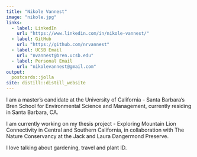 ```yaml
---
title: "Nikole Vannest"
image: "nikole.jpg"
links:
  - label: LinkedIn
    url: "https://www.linkedin.com/in/nikole-vannest/"
  - label: GitHub
    url: "https://github.com/nrvannest"
  - label: UCSB Email
    url: "nvannest@bren.ucsb.edu"
  - label: Personal Email
    url: "nikolevannest@gmail.com"
output:
  postcards::jolla
site: distill::distill_website
---
```

 
I am a master's candidate at the University of California - Santa Barbara's Bren School 
for Environmental Science and Management, currently residing in Santa Barbara, CA.    
  
I am currently working on my thesis project - Exploring Mountain Lion Connectivity 
in Central and Southern California, in collaboration with The Nature Conservancy at 
the Jack and Laura Dangermond Preserve.
  
I love talking about gardening, travel and plant ID.
